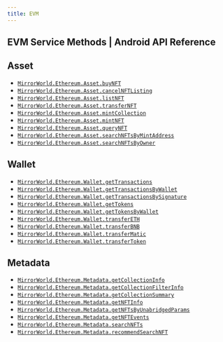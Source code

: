 ```yaml
---
title: EVM
---
```


## EVM Service Methods | Android API Reference

## Asset
- [`MirrorWorld.Ethereum.Asset.buyNFT`](/api-reference/android/evm/asset/buyNFT)
- [`MirrorWorld.Ethereum.Asset.cancelNFTListing`](/api-reference/android/evm/asset/cancelNFTListing)
- [`MirrorWorld.Ethereum.Asset.listNFT`](/api-reference/android/evm/asset/listNFT)
- [`MirrorWorld.Ethereum.Asset.transferNFT`](/api-reference/android/evm/asset/transferNFT)
- [`MirrorWorld.Ethereum.Asset.mintCollection`](/api-reference/android/evm/asset/mintCollection)
- [`MirrorWorld.Ethereum.Asset.mintNFT`](/api-reference/android/evm/asset/mintNFT)
- [`MirrorWorld.Ethereum.Asset.queryNFT`](/api-reference/android/evm/asset/queryNFT)
- [`MirrorWorld.Ethereum.Asset.searchNFTsByMintAddress`](/api-reference/android/evm/asset/searchNFTsByMintAddress)
- [`MirrorWorld.Ethereum.Asset.searchNFTsByOwner`](/api-reference/android/evm/asset/searchNFTsByOwner)

## Wallet
- [`MirrorWorld.Ethereum.Wallet.getTransactions`](/api-reference/android/evm/wallet/getTransactions)
- [`MirrorWorld.Ethereum.Wallet.getTransactionsByWallet`](/api-reference/android/evm/wallet/getTransactionsByWallet)
- [`MirrorWorld.Ethereum.Wallet.getTransactionsBySignature`](/api-reference/android/evm/wallet/getTransactionsBySignature)
- [`MirrorWorld.Ethereum.Wallet.getTokens`](/api-reference/android/evm/wallet/getTokens)
- [`MirrorWorld.Ethereum.Wallet.getTokensByWallet`](/api-reference/android/evm/wallet/getTokensByWallet)
- [`MirrorWorld.Ethereum.Wallet.transferETH`](/api-reference/android/evm/wallet/transferETH)
- [`MirrorWorld.Ethereum.Wallet.transferBNB`](/api-reference/android/evm/wallet/transferBNB)
- [`MirrorWorld.Ethereum.Wallet.transferMatic`](/api-reference/android/evm/wallet/transferMatic)
- [`MirrorWorld.Ethereum.Wallet.transferToken`](/api-reference/android/evm/wallet/transferToken)

## Metadata
- [`MirrorWorld.Ethereum.Metadata.getCollectionInfo`](/api-reference/android/evm/metadata/getCollectionInfo)
- [`MirrorWorld.Ethereum.Metadata.getCollectionFilterInfo`](/api-reference/android/evm/metadata/getCollectionFilterInfo)
- [`MirrorWorld.Ethereum.Metadata.getCollectionSummary`](/api-reference/android/evm/metadata/getCollectionSummary)
- [`MirrorWorld.Ethereum.Metadata.getNFTInfo`](/api-reference/android/evm/metadata/getNFTInfo)
- [`MirrorWorld.Ethereum.Metadata.getNFTsByUnabridgedParams`](/api-reference/android/evm/metadata/getNFTsByUnabridgedParams)
- [`MirrorWorld.Ethereum.Metadata.getNFTEvents`](/api-reference/android/evm/metadata/getNFTEvents)
- [`MirrorWorld.Ethereum.Metadata.searchNFTs`](/api-reference/android/evm/metadata/searchNFTs)
- [`MirrorWorld.Ethereum.Metadata.recommendSearchNFT`](/api-reference/android/evm/metadata/recommendSearchNFT)
